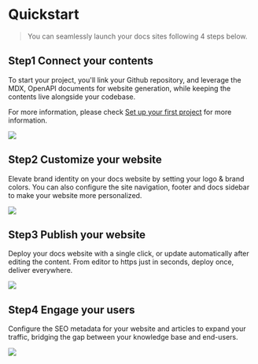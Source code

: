 # Quickstart

> You can seamlessly launch your docs sites following 4 steps below.

## Step1 Connect your contents

To start your project, you'll link your Github repository, and leverage the MDX, OpenAPI documents for website generation, while keeping the contents live alongside your codebase.

For more information, please check [Set up your first project](./Set%20up%20your%20first%20project.mdx) for more information.

<Frame width="auto" height="auto" >
  <img src="../docs_image/step1_connecting.png"  />
</Frame>



## Step2 Customize your website

Elevate brand identity on your docs website by setting your logo & brand colors. You can also configure the site navigation, footer and docs sidebar to make your website more personalized.

<Frame width="auto" height="auto" >
  <img src="../docs_image/step2_customizing.png"  />
</Frame>



## Step3 Publish your website

Deploy your docs website with a single click, or update automatically after editing the content. From editor to https just in seconds, deploy once, deliver everywhere.

<Frame width="auto" height="auto" >
  <img src="../docs_image/step3_publishing.png"  />
</Frame>



## Step4 Engage your users

Configure the SEO metadata for your website and articles to expand your traffic, bridging the gap between your knowledge base and end-users.

<Frame width="auto" height="auto" >
  <img src="../docs_image/step4_engaging.png"  />
</Frame>
